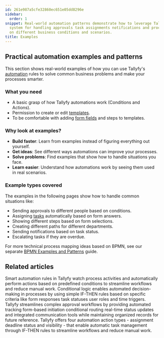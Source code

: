 ```yaml
---
id: 261e987a5cfe32860ec651e05dd8296e
sidebar:
  order: 1
snippet: Real-world automation patterns demonstrate how to leverage Tallyfy's rule-based
  system for handling approvals task assignments notifications and process flows based
  on different business conditions and scenarios.
title: Examples
---
```


## Practical automation examples and patterns

This section shows real-world examples of how you can use Tallyfy's [automation](/products/pro/documenting/templates/automations/) rules to solve common business problems and make your processes smarter.

### What you need
- A basic grasp of how Tallyfy automations work (Conditions and Actions).
- Permission to create or edit [templates](/products/pro/documenting/templates/).
- To be comfortable with adding [form fields](/products/pro/tracking-and-tasks/tasks/what-are-form-fields-in-tallyfy/) and steps to templates.

### Why look at examples?
- **Build faster**: Learn from examples instead of figuring everything out yourself.
- **Get ideas**: See different ways automations can improve your processes.
- **Solve problems**: Find examples that show how to handle situations you face.
- **Learn easier**: Understand how automations work by seeing them used in real scenarios.

### Example types covered
The examples in the following pages show how to handle common situations like:
- Sending approvals to different people based on conditions.
- Assigning [tasks](/products/pro/tracking-and-tasks/tasks/) automatically based on form answers.
- Showing different steps based on form selections.
- Creating different paths for different departments.
- Sending notifications based on task status.
- Escalating tasks if they are overdue.

For more technical process mapping ideas based on BPMN, see our separate [BPMN Examples and Patterns](https://tallyfy.com/bpmn-examples-and-patterns) guide.


<PageTree />


## Related articles
<CardGrid>
<LinkTitleCard header="<b>Templates > Automations</b>" href="/products/pro/documenting/templates/automations/" > Smart automation rules in Tallyfy watch process activities and automatically perform actions based on predefined conditions to streamline workflows and reduce manual work. </LinkTitleCard>
<LinkTitleCard header="<b>Automations > Conditionals</b>" href="/products/pro/documenting/templates/automations/conditionals/" > Conditional logic enables automated decision-making in processes by using simple IF-THEN rules based on specific criteria like form responses task statuses user roles and time triggers. </LinkTitleCard>
<LinkTitleCard header="<b>How To > Automatically track and run complex approval workflows</b>" href="/products/pro/tutorials/how-to/track-and-run-complex-approval-workflows/" > Tallyfy streamlines complex approval workflows by providing automated tracking form-based initiation conditional routing real-time status updates and integrated communication tools while maintaining organized records for future reference. </LinkTitleCard>
<LinkTitleCard header="<b>Automations > Actions</b>" href="/products/pro/documenting/templates/automations/actions/" > Tallyfy offers four automation action types - assignment deadline status and visibility - that enable automatic task management through IF-THEN rules to streamline workflows and reduce manual work. </LinkTitleCard>
</CardGrid>